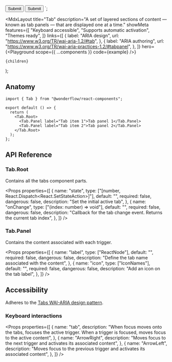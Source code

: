 
  <Card padding={false}>
    <Tab.Root>
      <Tab.Panel icon="check" label="Sign-up">
        <Card>
          <Stack rowGap={24}>
            <Textfield label="Name" type="text" />
            <Textfield label="E-Mail" type="email" />
            <Textfield
              label="Password"
              type="password"
              autoComplete="new-password"
              id="new-password"
            />
            <Button>Submit</Button>
          </Stack>
        </Card>
      </Tab.Panel>
      <Tab.Panel icon="envelope" label="Login">
        <Card>
          <Stack rowGap={24}>
            <Textfield label="E-Mail" type="email" />
            <Textfield
              label="Password"
              type="password"
              autoComplete="new-password"
              id="new-password"
            />
            <Button>Submit</Button>
          </Stack>
        </Card>
      </Tab.Panel>
    </Tab.Root>
  </Card>
</Elevator>`;

  <MdxLayout
    title="Tab"
    description="A set of layered sections of content — known as tab panels — that are displayed one at a time."
    showMeta
    features={[
      "Keyboard accessible",
      "Supports automatic activation",
      "Themes ready",
    ]}
    links={[
      {
        label: "ARIA design",
        url: "https://www.w3.org/TR/wai-aria-1.2/#tab",
      },
      {
        label: "ARIA authoring",
        url: "https://www.w3.org/TR/wai-aria-practices-1.2/#tabpanel",
      },
    ]}
    hero={<Playground scope={{ ...components }} code={example} />}
  >
    {children}
  </MdxLayout>
);

## Anatomy

```tsx highlight=1,5-8
import { Tab } from "@wonderflow/react-components";

export default () => {
  return (
    <Tab.Root>
      <Tab.Panel label="Tab item 1">Tab panel 1</Tab.Panel>
      <Tab.Panel label="Tab item 2">Tab panel 2</Tab.Panel>
    </Tab.Root>
  );
};
```

## API Reference

### Tab.Root

Contains all the tabs component parts.

<Props
  properties={[
    {
      name: "state",
      type: ["[number, React.Dispatch<React.SetStateAction<number>>]"],
      default: "",
      required: false,
      dangerous: false,
      description: "Set the initial active tab",
    },
    {
      name: "onChange",
      type: ["(index: number) => void"],
      default: "",
      required: false,
      dangerous: false,
      description:
        "Callback for the tab change event. Returns the current tab index",
    },
  ]}
/>

### Tab.Panel

Contains the content associated with each trigger.

<Props
  properties={[
    {
      name: "label",
      type: ["ReactNode"],
      default: "",
      required: false,
      dangerous: false,
      description: "Define the tab name associated with the content",
    },
    {
      name: "icon",
      type: ["IconNames"],
      default: "",
      required: false,
      dangerous: false,
      description: "Add an icon on the tab label",
    },
  ]}
/>

## Accessibility

Adheres to the [Tabs WAI-ARIA design pattern](https://www.w3.org/TR/wai-aria-practices-1.2/#tabpanel).

### Keyboard interactions

<Props
  properties={[
    {
      name: "tab",
      description:
        "When focus moves onto the tabs, focuses the active trigger. When a trigger is focused, moves focus to the active content",
    },
    {
      name: "ArrowRight",
      description:
        "Moves focus to the next trigger and activates its associated content",
    },
    {
      name: "ArrowLeft",
      description:
        "Moves focus to the previous trigger and activates its associated content",
    },
  ]}
/>
